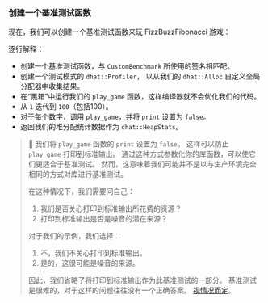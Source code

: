 
### 创建一个基准测试函数

现在，我们可以创建一个基准测试函数来玩 FizzBuzzFibonacci 游戏：

<PlayGameRsBenchPlayGame />

逐行解释：
- 创建一个基准测试函数，与 `CustomBenchmark` 所使用的签名相匹配。
- 创建一个测试模式的 `dhat::Profiler`，
  以从我们的 `dhat::Alloc` 自定义全局分配器中收集结果。
- 在“黑箱”中运行我们的 `play_game` 函数，这样编译器就不会优化我们的代码。
- 从 `1` 迭代到 `100`（包括100）。
- 对于每个数字，调用 `play_game`，并将 `print` 设置为 `false`。
- 返回我们的堆分配统计数据作为 `dhat::HeapStats`。

> 🐰 我们将 `play_game` 函数的 `print` 设置为 `false`。
> 这样可以防止 `play_game` 打印到标准输出。
> 通过这种方式参数化你的库函数，可以使它们更适合于基准测试。
> 然而，这意味着我们可能并不是以与生产环境完全相同的方式对库进行基准测试。
>
> 在这种情况下，我们需要问自己：
> 1. 我们是否关心打印到标准输出所花费的资源？
> 2. 打印到标准输出是否是噪音的潜在来源？
>
> 对于我们的示例，我们选择：
> 1. 不，我们不关心打印到标准输出。
> 2. 是的，这很可能是噪音的来源。
>
> 因此，我们省略了将打印到标准输出作为此基准测试的一部分。
> 基准测试是很难的，对于这样的问题往往没有一个正确答案。
> [视情况而定][changelog it depends]。

[changelog it depends]: https://changelog.com/topic/itdepends